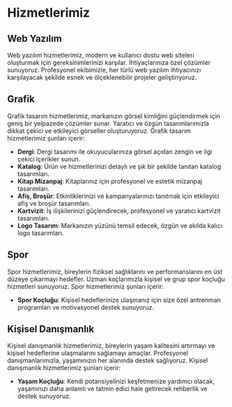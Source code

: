 # Hizmetlerimiz

## Web Yazılım

<WebDevelopmentSVG />

Web yazılım hizmetlerimiz, modern ve kullanıcı dostu web siteleri oluşturmak için gereksinimlerinizi karşılar. İhtiyaçlarınıza özel çözümler sunuyoruz. Profesyonel ekibimizle, her türlü web yazılım ihtiyacınızı karşılayacak şekilde esnek ve ölçeklenebilir projeler geliştiriyoruz.

## Grafik

<GraphicDesignSVG />

Grafik tasarım hizmetlerimiz, markanızın görsel kimliğini güçlendirmek için geniş bir yelpazede çözümler sunar. Yaratıcı ve özgün tasarımlarımızla dikkat çekici ve etkileyici görseller oluşturuyoruz. Grafik tasarım hizmetlerimiz şunları içerir:

- **Dergi**: Dergi tasarımı ile okuyucularınıza görsel açıdan zengin ve ilgi çekici içerikler sunun.
- **Katalog**: Ürün ve hizmetlerinizi detaylı ve şık bir şekilde tanıtan katalog tasarımları.
- **Kitap Mizanpaj**: Kitaplarınız için profesyonel ve estetik mizanpaj tasarımları.
- **Afiş, Broşür**: Etkinliklerinizi ve kampanyalarınızı tanıtmak için etkileyici afiş ve broşür tasarımları.
- **Kartvizit**: İş ilişkilerinizi güçlendirecek, profesyonel ve yaratıcı kartvizit tasarımları.
- **Logo Tasarım**: Markanızın yüzünü temsil edecek, özgün ve akılda kalıcı logo tasarımları.

## Spor

<SportsSVG />

Spor hizmetlerimiz, bireylerin fiziksel sağlıklarını ve performanslarını en üst düzeye çıkarmayı hedefler. Uzman koçlarımızla kişisel ve grup spor koçluğu hizmetleri sunuyoruz. Spor hizmetlerimiz şunları içerir:

- **Spor Koçluğu**: Kişisel hedeflerinize ulaşmanız için size özel antrenman programları ve motivasyonel destek sunuyoruz.

## Kişisel Danışmanlık

<PersonalConsultingSVG />

Kişisel danışmanlık hizmetlerimiz, bireylerin yaşam kalitesini artırmayı ve kişisel hedeflerine ulaşmalarını sağlamayı amaçlar. Profesyonel danışmanlarımızla, yaşamınızın her alanında destek sağlıyoruz. Kişisel danışmanlık hizmetlerimiz şunları içerir:

- **Yaşam Koçluğu**: Kendi potansiyelinizi keşfetmenize yardımcı olacak, yaşamınızı daha anlamlı ve tatmin edici hale getirecek rehberlik ve destek sunuyoruz.
